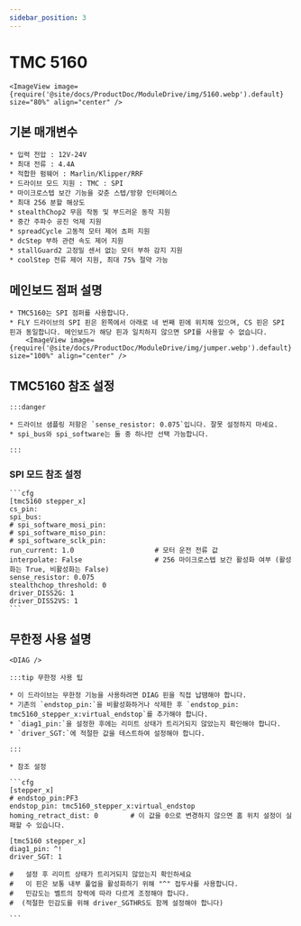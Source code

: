 ```yaml
---
sidebar_position: 3
---
```





# TMC 5160

    <ImageView image={require('@site/docs/ProductDoc/ModuleDrive/img/5160.webp').default} size="80%" align="center" />

## 기본 매개변수

    * 입력 전압 : 12V-24V
    * 최대 전류 : 4.4A
    * 적합한 펌웨어 : Marlin/Klipper/RRF
    * 드라이브 모드 지원 : TMC : SPI
    * 마이크로스텝 보간 기능을 갖춘 스텝/방향 인터페이스
    * 최대 256 분할 해상도
    * stealthChop2 무음 작동 및 부드러운 동작 지원
    * 중간 주파수 공진 억제 지원
    * spreadCycle 고동적 모터 제어 쵸퍼 지원
    * dcStep 부하 관련 속도 제어 지원
    * stallGuard2 고정밀 센서 없는 모터 부하 감지 지원
    * coolStep 전류 제어 지원, 최대 75% 절약 가능

## 메인보드 점퍼 설명

    * TMC5160는 SPI 점퍼를 사용합니다.
    * FLY 드라이브의 SPI 핀은 왼쪽에서 아래로 네 번째 핀에 위치해 있으며, CS 핀은 SPI 핀과 동일합니다. 메인보드가 해당 핀과 일치하지 않으면 SPI를 사용할 수 없습니다.
        <ImageView image={require('@site/docs/ProductDoc/ModuleDrive/img/jumper.webp').default} size="100%" align="center" />


## TMC5160 참조 설정

    :::danger

    * 드라이브 샘플링 저항은 `sense_resistor: 0.075`입니다. 잘못 설정하지 마세요.
    * spi_bus와 spi_software는 둘 중 하나만 선택 가능합니다.
    
    :::

### SPI 모드 참조 설정

    ```cfg
    [tmc5160 stepper_x]
    cs_pin:
    spi_bus:
    # spi_software_mosi_pin:
    # spi_software_miso_pin:
    # spi_software_sclk_pin: 
    run_current: 1.0                    # 모터 운전 전류 값
    interpolate: False                  # 256 마이크로스텝 보간 활성화 여부 (활성화는 True, 비활성화는 False)
    sense_resistor: 0.075
    stealthchop_threshold: 0
    driver_DISS2G: 1
    driver_DISS2VS: 1
    ```

## 무한정 사용 설명

    <DIAG />

    :::tip 무한정 사용 팁

    * 이 드라이브는 무한정 기능을 사용하려면 DIAG 핀을 직접 납땜해야 합니다.
    * 기존의 `endstop_pin:`을 비활성화하거나 삭제한 후 `endstop_pin: tmc5160_stepper_x:virtual_endstop`를 추가해야 합니다.
    * `diag1_pin:`을 설정한 후에는 리미트 상태가 트리거되지 않았는지 확인해야 합니다.
    * `driver_SGT:`에 적절한 값을 테스트하여 설정해야 합니다.

    :::

    * 참조 설정

    ```cfg
    [stepper_x]
    # endstop_pin:PF3
    endstop_pin: tmc5160_stepper_x:virtual_endstop
    homing_retract_dist: 0        # 이 값을 0으로 변경하지 않으면 홈 위치 설정이 실패할 수 있습니다.

    [tmc5160 stepper_x]
    diag1_pin: ^!
    driver_SGT: 1

    #   설정 후 리미트 상태가 트리거되지 않았는지 확인하세요
    #   이 핀은 보통 내부 풀업을 활성화하기 위해 "^" 접두사를 사용합니다.
    #   민감도는 벨트의 장력에 따라 다르게 조정해야 합니다.
    #  (적절한 민감도를 위해 driver_SGTHRS도 함께 설정해야 합니다)

    ```
